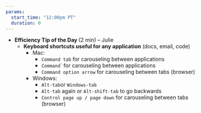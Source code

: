 ```yaml
---
params: 
  start_time: "12:00pm PT"
  duration: 0
---
```


- **Efficiency Tip of the Day ** (2 min) – Julie
  - **Keyboard shortcuts useful for any application** (docs, email, code)
    - Mac:
        - `Command tab` for carouseling between applications
        - `Command `\` for carouseling between applications
        - `Command option arrow` for carouseling between tabs (browser)
    - Windows:
        - `Alt-tab `or `Windows-tab`
        - `Alt-tab` again or `Alt-shift-tab` to go backwards
        - `Control page up / page down` for carouseling between tabs (browser)

